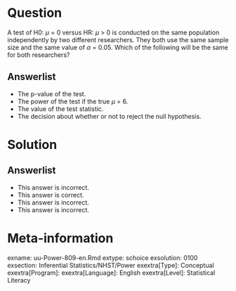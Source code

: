 Question
========
  
A test of H0: $\mu$ = 0 versus HR: $\mu$ > 0 is conducted on the same population independently by two different researchers. They both use the same sample size and the same value of $\alpha$ = 0.05. Which of the following will be the same for both researchers?
  
Answerlist
----------
* The p-value of the test.
* The power of the test if the true $\mu$ = 6. 
* The value of the test statistic.
* The decision about whether or not to reject the null hypothesis.

Solution
========

Answerlist
----------
* This answer is incorrect.
* This answer is correct.
* This answer is incorrect.
* This answer is incorrect.

Meta-information
================
exname: uu-Power-809-en.Rmd
extype: schoice
exsolution: 0100
exsection: Inferential Statistics/NHST/Power
exextra[Type]: Conceptual
exextra[Program]: 
exextra[Language]: English
exextra[Level]: Statistical Literacy